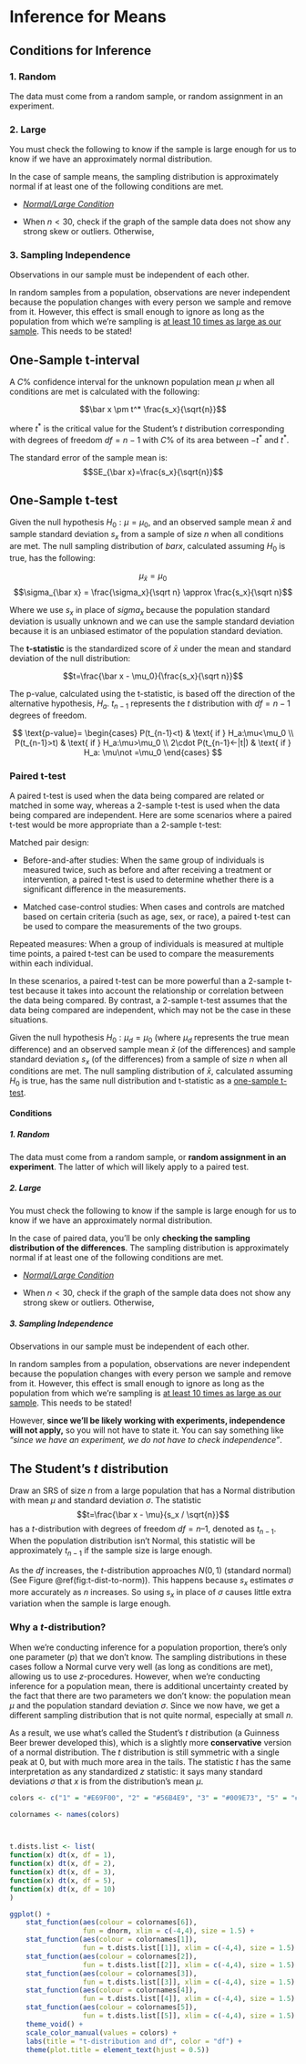 # Inference for Means

## Conditions for Inference

### 1. Random {.unlisted .unnumbered}

The data must come from a random sample, or random assignment in an experiment.

### 2. Large {.unlisted .unnumbered}

You must check the following to know if the sample is large enough for us to know if we have an approximately normal distribution.

In the case of sample means, the sampling distribution is approximately normal if at least one of the following conditions are met. 

- [*Normal/Large Condition*](#large-cond)

- When $n<30$, check if the graph of the sample data does not show any strong skew or outliers. Otherwise, 

### 3. Sampling Independence {.unlisted .unnumbered}

Observations in our sample must be independent of each other.

In random samples from a population, observations are never independent because the population changes with every person we sample and remove from it.  However, this effect is small enough to ignore as long as the population from which we’re sampling is [at least 10 times as large as our sample](#ten-per-cond).  This needs to be stated!

## One-Sample t-interval

::: {.highlight}
A $C$\% confidence interval for the unknown population mean $\mu$ when all conditions are met is calculated with the following: 

$$\bar x \pm t^* \frac{s_x}{\sqrt{n}}$$
:::

where $t^*$ is the critical value for the Student's $t$ distribution corresponding with degrees of freedom $df = n - 1$ with $C$\% of its area between $-t^*$ and $t^*$.

::: {.highlight}
The standard error of the sample mean is:
$$SE_{\bar x}=\frac{s_x}{\sqrt{n}}$$
:::

## One-Sample t-test

::: {.highlight}

Given the null hypothesis $H_0: \mu=\mu_0$, and an observed sample mean $\bar x$ and sample standard deviation $s_x$ from a sample of size $n$ when all conditions are met. The null sampling distribution of $bar x$, calculated assuming $H_0$ is true, has the following:

$$\mu_{\bar x} = \mu_0$$
$$\sigma_{\bar x} = \frac{\sigma_x}{\sqrt n} \approx \frac{s_x}{\sqrt n}$$

Where we use $s_x$ in place of $sigma_x$ because the population standard deviation is usually unknown and we can use the sample standard deviation because it is an unbiased estimator of the population standard deviation.

The **t-statistic** is the standardized score of $\bar x$ under the mean and standard deviation of the null distribution:

$$t=\frac{\bar x - \mu_0}{\frac{s_x}{\sqrt n}}$$

The p-value, calculated using the t-statistic, is based off the direction of the alternative hypothesis, $H_a$. $t_{n-1}$ represents the $t$ distribution with $df = n-1$ degrees of freedom.

$$
\text{p-value}= \begin{cases}
P(t_{n-1}<t) & \text{ if } H_a:\mu<\mu_0 \\ 
P(t_{n-1}>t) & \text{ if } H_a:\mu>\mu_0 \\ 
2\cdot P(t_{n-1}<-|t|) & \text{ if } H_a: \mu\not =\mu_0 
\end{cases}
$$
:::

### Paired t-test

A paired t-test is used when the data being compared are related or matched in some way, whereas a 2-sample t-test is used when the data being compared are independent. Here are some scenarios where a paired t-test would be more appropriate than a 2-sample t-test:

Matched pair design:

- Before-and-after studies: When the same group of individuals is measured twice, such as before and after receiving a treatment or intervention, a paired t-test is used to determine whether there is a significant difference in the measurements.

- Matched case-control studies: When cases and controls are matched based on certain criteria (such as age, sex, or race), a paired t-test can be used to compare the measurements of the two groups.

Repeated measures: When a group of individuals is measured at multiple time points, a paired t-test can be used to compare the measurements within each individual.

In these scenarios, a paired t-test can be more powerful than a 2-sample t-test because it takes into account the relationship or correlation between the data being compared. By contrast, a 2-sample t-test assumes that the data being compared are independent, which may not be the case in these situations.

::: {.highlight}
Given the null hypothesis $H_0: \mu_d=\mu_0$ (where $\mu_d$ represents the true mean difference) and an observed sample mean $\bar x$ (of the differences) and sample standard deviation $s_x$ (of the differences) from a sample of size $n$ when all conditions are met. The null sampling distribution of $\bar x$, calculated assuming $H_0$ is true, has the same null distribution and t-statistic as a [one-sample t-test][One-Sample t-test].
:::

#### Conditions

::: {.highlight}
##### 1. Random {.unlisted .unnumbered}

The data must come from a random sample, or **random assignment in an experiment**. The latter of which will likely apply to a paired test.

##### 2. Large {.unlisted .unnumbered}

You must check the following to know if the sample is large enough for us to know if we have an approximately normal distribution.

In the case of paired data, you'll be only **checking the sampling distribution of the differences**. The sampling distribution is approximately normal if at least one of the following conditions are met. 

- [*Normal/Large Condition*](#large-cond)

- When $n<30$, check if the graph of the sample data does not show any strong skew or outliers. Otherwise, 

##### 3. Sampling Independence {.unlisted .unnumbered}

Observations in our sample must be independent of each other.

In random samples from a population, observations are never independent because the population changes with every person we sample and remove from it.  However, this effect is small enough to ignore as long as the population from which we’re sampling is [at least 10 times as large as our sample](#ten-per-cond).  This needs to be stated!

However, **since we'll be likely working with experiments, independence will not apply,** so you will not have to state it. You can say something like *"since we have an experiment, we do not have to check independence"*.
:::

## The Student's $t$ distribution

::: {.highlight}
Draw an SRS of size $n$ from a large population that has a Normal distribution with mean $\mu$ and standard deviation $\sigma$. The statistic 
$$t=\frac{\bar x - \mu}{s_x / \sqrt{n}}$$
has a $t$-distribution with degrees of freedom $df =  n – 1$, denoted as $t_{n-1}$. When the population distribution isn’t Normal, this statistic will be approximately $t_{n-1}$ if the sample size is large enough. 

As the $df$ increases, the $t$-distribution approaches $N(0,1)$ (standard normal) (See Figure \@ref(fig:t-dist-to-norm)). This happens because $s_x$ estimates $\sigma$ more accurately as $n$ increases. So using $s_x$ in place of $\sigma$ causes little extra variation when the sample is large enough.
:::

### Why a $t$-distribution?

When we’re conducting inference for a population proportion, there’s only one parameter ($p$) that we don’t know.  The sampling distributions in these cases follow a Normal curve very well (as long as conditions are met), allowing us to use $z$-procedures.  However, when we’re conducting inference for a population mean, there is additional uncertainty created by the fact that there are two parameters we don’t know: the population mean $\mu$ and the population standard deviation $\sigma$.  Since we now have, we get a different sampling distribution that is not quite normal, especially at small $n$.  

As a result, we use what’s called the Student's $t$ distribution (a Guinness Beer brewer developed this), which is a slightly more **conservative** version of a normal distribution.  The $t$ distribution is still symmetric with a single peak at 0, but with much more area in the tails. The statistic $t$ has the same interpretation as any standardized $z$ statistic: it says many standard deviations $\sigma$ that $x$ is from the distribution's mean $\mu$. 

```r

colors <- c("1" = "#E69F00", "2" = "#56B4E9", "3" = "#009E73", "5" = "#F0E442", "10" = "#0072B2", "Standard Normal" = "#D55E00")

colornames <- names(colors)



t.dists.list <- list(
function(x) dt(x, df = 1),
function(x) dt(x, df = 2),
function(x) dt(x, df = 3),
function(x) dt(x, df = 5),
function(x) dt(x, df = 10)
)

ggplot() + 
    stat_function(aes(colour = colornames[6]),
                  fun = dnorm, xlim = c(-4,4), size = 1.5) + 
    stat_function(aes(colour = colornames[1]),
                  fun = t.dists.list[[1]], xlim = c(-4,4), size = 1.5) + 
    stat_function(aes(colour = colornames[2]),
                  fun = t.dists.list[[2]], xlim = c(-4,4), size = 1.5) + 
    stat_function(aes(colour = colornames[3]),
                  fun = t.dists.list[[3]], xlim = c(-4,4), size = 1.5) + 
    stat_function(aes(colour = colornames[4]),
                  fun = t.dists.list[[4]], xlim = c(-4,4), size = 1.5) + 
    stat_function(aes(colour = colornames[5]),
                  fun = t.dists.list[[5]], xlim = c(-4,4), size = 1.5) +
    theme_void() +
    scale_color_manual(values = colors) +
    labs(title = "t-distribution and df", color = "df") +
    theme(plot.title = element_text(hjust = 0.5))


    
```
